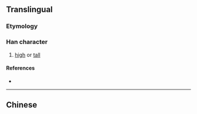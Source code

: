 {{character info/new}}
{{also|嶢}}
==Translingual==

===Etymology===
{{Han simp|嶢|f=堯|t=尧}}

===Han character===
{{Han char|rn=46|rad=山|as=06|sn=9|four=|canj=UJPU|ids=⿰山尧}}

# [[high]] or [[tall]]

====References====
* {{Han ref|kx=0311.061|hdz=10770.070|uh=5CE3|ud=23779}}

----

==Chinese==
{{zh-see|嶢}}